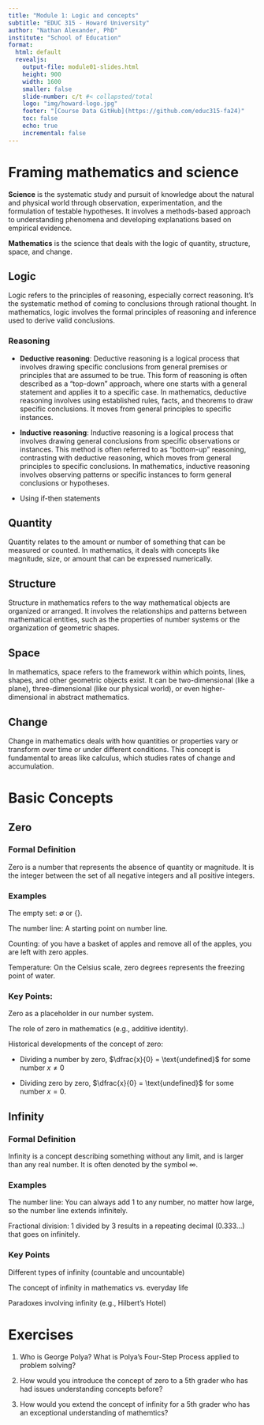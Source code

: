 ```yaml
---
title: "Module 1: Logic and concepts"
subtitle: "EDUC 315 - Howard University"
author: "Nathan Alexander, PhD"
institute: "School of Education"
format: 
  html: default
  revealjs:
    output-file: module01-slides.html
    height: 900
    width: 1600
    smaller: false
    slide-number: c/t #< collapsted/total
    logo: "img/howard-logo.jpg"
    footer: "[Course Data GitHub](https://github.com/educ315-fa24)"
    toc: false
    echo: true
    incremental: false
---
```


# Framing mathematics and science

**Science** is the systematic study and pursuit of knowledge about the natural and physical world through observation, experimentation, and the formulation of testable hypotheses. It involves a methods-based approach to understanding phenomena and developing explanations based on empirical evidence.

**Mathematics** is the science that deals with the logic of quantity, structure, space, and change.

## Logic

Logic refers to the principles of reasoning, especially correct reasoning. It's the systematic method of coming to conclusions through rational thought. In mathematics, logic involves the formal principles of reasoning and inference used to derive valid conclusions.

### Reasoning

-   **Deductive reasoning**: Deductive reasoning is a logical process that involves drawing specific conclusions from general premises or principles that are assumed to be true. This form of reasoning is often described as a "top-down" approach, where one starts with a general statement and applies it to a specific case. In mathematics, deductive reasoning involves using established rules, facts, and theorems to draw specific conclusions. It moves from general principles to specific instances.

-   **Inductive reasoning**: Inductive reasoning is a logical process that involves drawing general conclusions from specific observations or instances. This method is often referred to as "bottom-up" reasoning, contrasting with deductive reasoning, which moves from general principles to specific conclusions. In mathematics, inductive reasoning involves observing patterns or specific instances to form general conclusions or hypotheses.

-   Using if-then statements

## Quantity

Quantity relates to the amount or number of something that can be measured or counted. In mathematics, it deals with concepts like magnitude, size, or amount that can be expressed numerically.

## Structure

Structure in mathematics refers to the way mathematical objects are organized or arranged. It involves the relationships and patterns between mathematical entities, such as the properties of number systems or the organization of geometric shapes.

## Space

In mathematics, space refers to the framework within which points, lines, shapes, and other geometric objects exist. It can be two-dimensional (like a plane), three-dimensional (like our physical world), or even higher-dimensional in abstract mathematics.

## Change

Change in mathematics deals with how quantities or properties vary or transform over time or under different conditions. This concept is fundamental to areas like calculus, which studies rates of change and accumulation.

# Basic Concepts

## Zero

### Formal Definition

Zero is a number that represents the absence of quantity or magnitude. It is the integer between the set of all negative integers and all positive integers.

### Examples

The empty set: $\emptyset$ or $\{ \}$.

The number line: A starting point on number line.

Counting: of you have a basket of apples and remove all of the apples, you are left with zero apples.

Temperature: On the Celsius scale, zero degrees represents the freezing point of water.

### Key Points:

Zero as a placeholder in our number system.

The role of zero in mathematics (e.g., additive identity).

Historical developments of the concept of zero:

-   Dividing a number by zero, $\dfrac{x}{0} = \text{undefined}$ for some number $x \neq 0$

-   Dividing zero by zero, $\dfrac{x}{0} = \text{undefined}$ for some number $x = 0$.

## Infinity

### Formal Definition

Infinity is a concept describing something without any limit, and is larger than any real number. It is often denoted by the symbol $\infty$.

### Examples

The number line: You can always add 1 to any number, no matter how large, so the number line extends infinitely.

Fractional division: 1 divided by 3 results in a repeating decimal (0.333...) that goes on infinitely.

### Key Points

Different types of infinity (countable and uncountable)

The concept of infinity in mathematics vs. everyday life

Paradoxes involving infinity (e.g., Hilbert's Hotel)


# Exercises

1.  Who is George Polya? What is Polya's Four-Step Process applied to problem solving?

2.  How would you introduce the concept of zero to a 5th grader who has had issues understanding concepts before?

3.  How would you extend the concept of infinity for a 5th grader who has an exceptional understanding of mathemtics?

